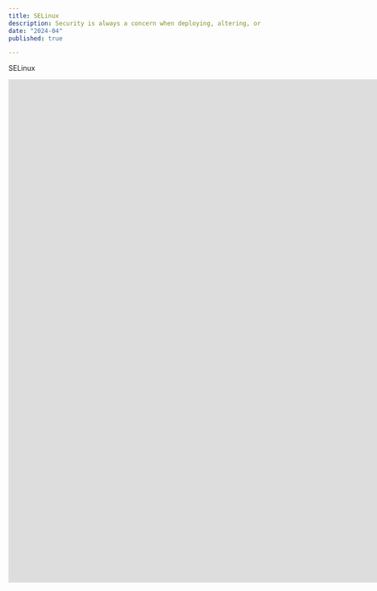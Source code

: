 ```yaml
---
title: SELinux
description: Security is always a concern when deploying, altering, or maintaining any system, including Linux. Explore Security-Enhanced Linux (SELinux) and how to use it to secure a running Linux system. Using Red Hat Enterprise OS, I completed a hands-on lab and an exam to pass this course
date: "2024-04"
published: true

---
```



SELinux


<center><iframe
  src="https://skillsoft.digitalbadges.skillsoft.com/embed/477c4074-5aa6-440a-9e62-def48b0f15ff"
  width="1800"
  height="1000"
  frameborder="0"
  allowfullscreen>
</iframe></center>